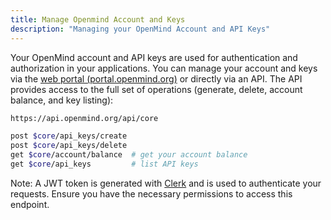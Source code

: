```yaml
---
title: Manage Openmind Account and Keys
description: "Managing your OpenMind Account and API Keys"
---
```


Your OpenMind account and API keys are used for authentication and authorization in your applications. You can manage your account and keys via the [web portal (portal.openmind.org)](https://portal.openmind.org) or directly via an API. The API provides access to the full set of operations (generate, delete, account balance, and key listing):

```bash
https://api.openmind.org/api/core

post $core/api_keys/create
post $core/api_keys/delete
get $core/account/balance  # get your account balance
get $core/api_keys         # list API keys 
```

Note: A JWT token is generated with [Clerk](https://clerk.com/) and is used to authenticate your requests. Ensure you have the necessary permissions to access this endpoint.
